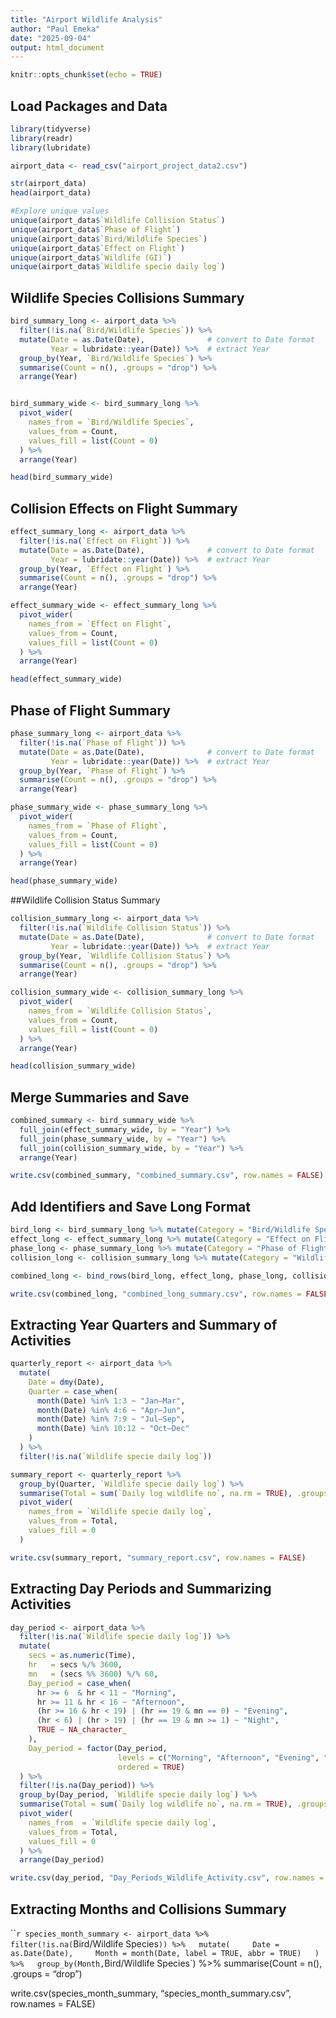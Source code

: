 ---
title: "Airport Wildlife Analysis"
author: "Paul Emeka"
date: "2025-09-04"
output: html_document
---

```{r setup, include=FALSE}
knitr::opts_chunk$set(echo = TRUE)
```

## Load Packages and Data
```{r}
library(tidyverse)
library(readr)
library(lubridate)

airport_data <- read_csv("airport_project_data2.csv")

str(airport_data)
head(airport_data)

#Explore unique values
unique(airport_data$`Wildlife Collision Status`)
unique(airport_data$`Phase of Flight`)
unique(airport_data$`Bird/Wildlife Species`)
unique(airport_data$`Effect on Flight`)
unique(airport_data$`Wildlife (GI)`)
unique(airport_data$`Wildlife specie daily log`)
```

## Wildlife Species Collisions Summary
```{r}
bird_summary_long <- airport_data %>%
  filter(!is.na(`Bird/Wildlife Species`)) %>%
  mutate(Date = as.Date(Date),              # convert to Date format
         Year = lubridate::year(Date)) %>%  # extract Year
  group_by(Year, `Bird/Wildlife Species`) %>%
  summarise(Count = n(), .groups = "drop") %>%
  arrange(Year)


bird_summary_wide <- bird_summary_long %>%
  pivot_wider(
    names_from = `Bird/Wildlife Species`,
    values_from = Count,
    values_fill = list(Count = 0)
  ) %>%
  arrange(Year)

head(bird_summary_wide)
```

## Collision Effects on Flight Summary
```{r}
effect_summary_long <- airport_data %>%
  filter(!is.na(`Effect on Flight`)) %>%
  mutate(Date = as.Date(Date),              # convert to Date format
         Year = lubridate::year(Date)) %>%  # extract Year
  group_by(Year, `Effect on Flight`) %>%
  summarise(Count = n(), .groups = "drop") %>%
  arrange(Year)

effect_summary_wide <- effect_summary_long %>%
  pivot_wider(
    names_from = `Effect on Flight`,
    values_from = Count,
    values_fill = list(Count = 0)
  ) %>%
  arrange(Year)

head(effect_summary_wide)
```

## Phase of Flight Summary
```{r}
phase_summary_long <- airport_data %>%
  filter(!is.na(`Phase of Flight`)) %>%
  mutate(Date = as.Date(Date),              # convert to Date format
         Year = lubridate::year(Date)) %>%  # extract Year
  group_by(Year, `Phase of Flight`) %>%
  summarise(Count = n(), .groups = "drop") %>%
  arrange(Year)

phase_summary_wide <- phase_summary_long %>%
  pivot_wider(
    names_from = `Phase of Flight`,
    values_from = Count,
    values_fill = list(Count = 0)
  ) %>%
  arrange(Year)

head(phase_summary_wide)
```

##Wildlife Collision Status Summary
```{r}
collision_summary_long <- airport_data %>%
  filter(!is.na(`Wildlife Collision Status`)) %>%
  mutate(Date = as.Date(Date),              # convert to Date format
         Year = lubridate::year(Date)) %>%  # extract Year
  group_by(Year, `Wildlife Collision Status`) %>%
  summarise(Count = n(), .groups = "drop") %>%
  arrange(Year)

collision_summary_wide <- collision_summary_long %>%
  pivot_wider(
    names_from = `Wildlife Collision Status`,
    values_from = Count,
    values_fill = list(Count = 0)
  ) %>%
  arrange(Year)

head(collision_summary_wide)
```

## Merge Summaries and Save
```{r}
combined_summary <- bird_summary_wide %>%
  full_join(effect_summary_wide, by = "Year") %>%
  full_join(phase_summary_wide, by = "Year") %>%
  full_join(collision_summary_wide, by = "Year") %>%
  arrange(Year)

write.csv(combined_summary, "combined_summary.csv", row.names = FALSE)
```

## Add Identifiers and Save Long Format
```{r}
bird_long <- bird_summary_long %>% mutate(Category = "Bird/Wildlife Species")
effect_long <- effect_summary_long %>% mutate(Category = "Effect on Flight")
phase_long <- phase_summary_long %>% mutate(Category = "Phase of Flight")
collision_long <- collision_summary_long %>% mutate(Category = "Wildlife Collision Status")

combined_long <- bind_rows(bird_long, effect_long, phase_long, collision_long)

write.csv(combined_long, "combined_long_summary.csv", row.names = FALSE)
```

## Extracting Year Quarters and Summary of Activities
```{r}
quarterly_report <- airport_data %>%
  mutate(
    Date = dmy(Date),
    Quarter = case_when(
      month(Date) %in% 1:3 ~ "Jan–Mar",
      month(Date) %in% 4:6 ~ "Apr–Jun",
      month(Date) %in% 7:9 ~ "Jul–Sep",
      month(Date) %in% 10:12 ~ "Oct–Dec"
    )
  ) %>%
  filter(!is.na(`Wildlife specie daily log`))

summary_report <- quarterly_report %>%
  group_by(Quarter, `Wildlife specie daily log`) %>%
  summarise(Total = sum(`Daily log wildlife no`, na.rm = TRUE), .groups = "drop") %>%
  pivot_wider(
    names_from = `Wildlife specie daily log`,
    values_from = Total,
    values_fill = 0
  )

write.csv(summary_report, "summary_report.csv", row.names = FALSE)
```

## Extracting Day Periods and Summarizing Activities
```{r}
day_period <- airport_data %>%
  filter(!is.na(`Wildlife specie daily log`)) %>%
  mutate(
    secs = as.numeric(Time),
    hr   = secs %/% 3600,
    mn   = (secs %% 3600) %/% 60,
    Day_period = case_when(
      hr >= 6  & hr < 11 ~ "Morning",
      hr >= 11 & hr < 16 ~ "Afternoon",
      (hr >= 16 & hr < 19) | (hr == 19 & mn == 0) ~ "Evening",
      (hr < 6) | (hr > 19) | (hr == 19 & mn >= 1) ~ "Night",
      TRUE ~ NA_character_
    ),
    Day_period = factor(Day_period,
                        levels = c("Morning", "Afternoon", "Evening", "Night"),
                        ordered = TRUE)
  ) %>%
  filter(!is.na(Day_period)) %>%
  group_by(Day_period, `Wildlife specie daily log`) %>%
  summarise(Total = sum(`Daily log wildlife no`, na.rm = TRUE), .groups = "drop") %>%
  pivot_wider(
    names_from  = `Wildlife specie daily log`,
    values_from = Total,
    values_fill = 0
  ) %>%
  arrange(Day_period)

write.csv(day_period, "Day_Periods_Wildlife_Activity.csv", row.names = FALSE)
```

## Extracting Months and Collisions Summary
```{r}
species_month_summary <- airport_data %>%
  filter(!is.na(`Bird/Wildlife Species`)) %>%
  mutate(
    Date = as.Date(Date),
    Month = month(Date, label = TRUE, abbr = TRUE)
  ) %>%
  group_by(Month, `Bird/Wildlife Species`) %>%
  summarise(Count = n(), .groups = "drop")

write.csv(species_month_summary, "species_month_summary.csv", row.names = FALSE)
